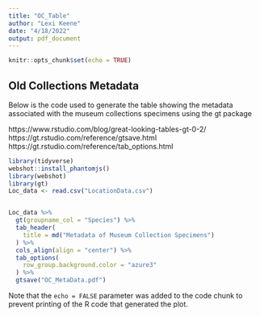 ```yaml
---
title: "OC_Table"
author: "Lexi Keene"
date: "4/18/2022"
output: pdf_document
---
```


```r
knitr::opts_chunk$set(echo = TRUE)
```

## Old Collections Metadata

Below is the code used to generate the table showing the metadata associated with the museum collections specimens using the gt package

https://www.rstudio.com/blog/great-looking-tables-gt-0-2/
https://gt.rstudio.com/reference/gtsave.html
https://gt.rstudio.com/reference/tab_options.html

```r

library(tidyverse)
webshot::install_phantomjs()
library(webshot)
library(gt)
Loc_data <- read.csv("LocationData.csv")


Loc_data %>% 
  gt(groupname_col = "Species") %>% 
  tab_header(
    title = md("Metadata of Museum Collection Specimens")
  ) %>%
  cols_align(align = "center") %>%
  tab_options(
    row_group.background.color = "azure3"
  ) %>%
  gtsave("OC_MetaData.pdf")
```

Note that the `echo = FALSE` parameter was added to the code chunk to prevent printing of the R code that generated the plot.
